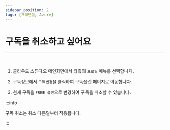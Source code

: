 ```yaml
---
sidebar_position: 2
tags: [크레덴셜, Azure]
---
```



# 구독을 취소하고 싶어요
<hr/>
<br />

1. 클라우드 스튜디오 메인화면에서 좌측의 ```프로필``` 메뉴를 선택합니다.

2. 구독정보에서 ```구독변경```을 클릭하여 구독플랜 페이지로 이동합니다.

3. 현재 구독을 ```FREE 플랜```으로 변경하여 구독을 취소할 수 있습니다.

:::info

구독 취소는 취소 다음달부터 적용됩니다.

:::